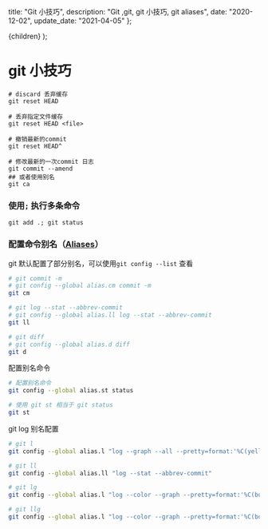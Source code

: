 
  title: "Git 小技巧",
  description: "Git ,git, git 小技巧, git aliases",
  date: "2020-12-02",
  update_date: "2021-04-05"
};

  <MDXContentx meta={meta}>{children}</MDXContentx>
);

# git 小技巧

```shell
# discard 丢弃缓存
git reset HEAD

# 丢弃指定文件缓存
git reset HEAD <file>

# 撤销最新的commit
git reset HEAD^

# 修改最新的一次commit 日志
git commit --amend
## 或者使用别名
git ca

```

### 使用`;` 执行多条命令

```shell
git add .; git status
```

### 配置命令别名（[Aliases](https://git-scm.com/book/zh-tw/v2/Git-%E5%9F%BA%E7%A4%8E-Git-Aliases)）

git 默认配置了部分别名，可以使用`git config --list` 查看

```bash
# git commit -m
# git config --global alias.cm commit -m
git cm

# git log --stat --abbrev-commit
# git config --global alias.ll log --stat --abbrev-commit
git ll

# git diff
# git config --global alias.d diff
git d
```

配置别名命令

```bash
# 配置别名命令
git config --global alias.st status

# 使用 git st 相当于 git status
git st
```

git log 别名配置

```bash
# git l
git config --global alias.l "log --graph --all --pretty=format:'%C(yellow)%h%C(cyan)%d%Creset %s %C(white)- %an, %ar%Creset'"

# git ll
git config --global alias.ll "log --stat --abbrev-commit"

# git lg
git config --global alias.l "log --color --graph --pretty=format:'%C(bold white)%h%Creset -%C(bold green)%d%Creset %s %C(bold green)(%cr)%Creset %C(bold blue)<%an>%Creset' --abbrev-commit --date=relative"

# git llg
git config --global alias.l "log --color --graph --pretty=format:'%C(bold white)%H %d%Creset%n%s%n%+b%C(bold blue)%an <%ae>%Creset %C(bold green)%cr (%ci)' --abbrev-commit"
```
